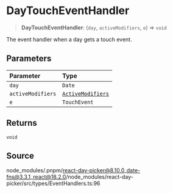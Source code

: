 # DayTouchEventHandler

<a id="undefined" name="undefined"></a>

> **DayTouchEventHandler**: (`day`, `activeModifiers`, `e`) => `void`

The event handler when a day gets a touch event.

## Parameters

| Parameter | Type |
| :------ | :------ |
| `day` | `Date` |
| `activeModifiers` | [`ActiveModifiers`](/docs/api/main/type-aliases/ActiveModifiers.md) |
| `e` | `TouchEvent` |

## Returns

`void`

## Source

node\_modules/.pnpm/react-day-picker@8.10.0\_date-fns@3.3.1\_react@18.2.0/node\_modules/react-day-picker/src/types/EventHandlers.ts:96
